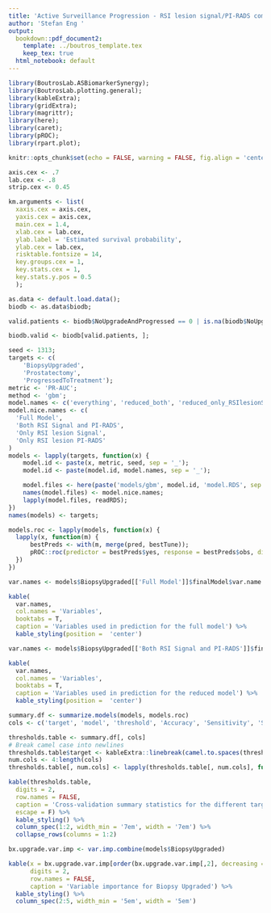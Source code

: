 ```yaml
---
title: 'Active Surveillance Progression - RSI lesion signal/PI-RADS comparison'
author: 'Stefan Eng '
output:
  bookdown::pdf_document2:
    template: ../boutros_template.tex
    keep_tex: true
  html_notebook: default
---
```


```r
library(BoutrosLab.ASBiomarkerSynergy);
library(BoutrosLab.plotting.general);
library(kableExtra);
library(gridExtra);
library(magrittr);
library(here);
library(caret);
library(pROC);
library(rpart.plot);

knitr::opts_chunk$set(echo = FALSE, warning = FALSE, fig.align = 'center', out.width = '60%', fig.pos = 'H');

axis.cex <- .7
lab.cex <- .8
strip.cex <- 0.45

km.arguments <- list(
  xaxis.cex = axis.cex,
  yaxis.cex = axis.cex,
  main.cex = 1.4,
  xlab.cex = lab.cex,
  ylab.label = 'Estimated survival probability',
  ylab.cex = lab.cex,
  risktable.fontsize = 14,
  key.groups.cex = 1,
  key.stats.cex = 1,
  key.stats.y.pos = 0.5
  );

as.data <- default.load.data();
biodb <- as.data$biodb;

valid.patients <- biodb$NoUpgradeAndProgressed == 0 | is.na(biodb$NoUpgradeAndProgressed);

biodb.valid <- biodb[valid.patients, ];
```

```r
seed <- 1313;
targets <- c(
    'BiopsyUpgraded',
    'Prostatectomy',
    'ProgressedToTreatment');
metric <- 'PR-AUC';
method <- 'gbm';
model.names <- c('everything', 'reduced_both', 'reduced_only_RSIlesionSignal', 'reduced_only_RSIlesionPIRADS');
model.nice.names <- c(
  'Full Model',
  'Both RSI Signal and PI-RADS',
  'Only RSI lesion Signal',
  'Only RSI lesion PI-RADS'
)
models <- lapply(targets, function(x) {
    model.id <- paste(x, metric, seed, sep = '_');
    model.id <- paste(model.id, model.names, sep = '_');

    model.files <- here(paste('models/gbm', model.id, 'model.RDS', sep = '_'));
    names(model.files) <- model.nice.names;
    lapply(model.files, readRDS);
})
names(models) <- targets;

models.roc <- lapply(models, function(x) {
  lapply(x, function(m) {
      bestPreds <- with(m, merge(pred, bestTune));
      pROC::roc(predictor = bestPreds$yes, response = bestPreds$obs, direction = '<', levels = c('no', 'yes'));
  })
})
```

```r
var.names <- models$BiopsyUpgraded[['Full Model']]$finalModel$var.name

kable(
  var.names,
  col.names = 'Variables',
  booktabs = T,
  caption = 'Variables used in prediction for the full model') %>%
  kable_styling(position =  'center')
```

```r
var.names <- models$BiopsyUpgraded[['Both RSI Signal and PI-RADS']]$finalModel$var.name

kable(
  var.names,
  col.names = 'Variables',
  booktabs = T,
  caption = 'Variables used in prediction for the reduced model') %>%
  kable_styling(position =  'center')
```

```r
summary.df <- summarize.models(models, models.roc)
cols <- c('target', 'model', 'threshold', 'Accuracy', 'Sensitivity', 'Specificity', 'Precision', 'F1')

thresholds.table <- summary.df[, cols]
# Break camel case into newlines
thresholds.table$target <- kableExtra::linebreak(camel.to.spaces(thresholds.table$target, replace = '\n'), align = 'c')
num.cols <- 4:length(cols)
thresholds.table[, num.cols] <- lapply(thresholds.table[, num.cols], function(x) round(as.numeric(x), 2))

kable(thresholds.table,
  digits = 2,
  row.names = FALSE,
  caption = 'Cross-validation summary statistics for the different targets and models comparing RSI lesion signal and RSI lesion PI-RADS',
  escape = F) %>%
  kable_styling() %>%
  column_spec(1:2, width_min = '7em', width = '7em') %>%
  collapse_rows(columns = 1:2)
```

```r
bx.upgrade.var.imp <- var.imp.combine(models$BiopsyUpgraded)

kable(x = bx.upgrade.var.imp[order(bx.upgrade.var.imp[,2], decreasing = TRUE), ],
      digits = 2,
      row.names = FALSE,
      caption = 'Variable importance for Biopsy Upgraded') %>%
  kable_styling() %>%
  column_spec(2:5, width_min = '5em', width = '5em')
```
